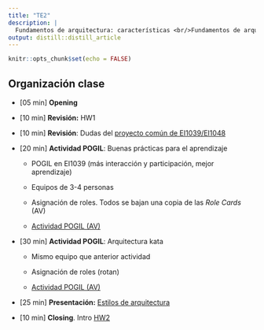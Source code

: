 ```yaml
---
title: "TE2"
description: |
  Fundamentos de arquitectura: características <br/>Fundamentos de arquitectura: estilos.
output: distill::distill_article
---
```


```r
knitr::opts_chunk$set(echo = FALSE)
```

## Organización clase

-   [05 min] **Opening**

-   [10 min] **Revisión:** HW1

-   [10 min] **Revisión**: Dudas del [proyecto común de EI1039/EI1048](https://aulavirtual.uji.es/mod/resource/view.php?id=4597584)

-   [20 min] **Actividad POGIL**: Buenas prácticas para el aprendizaje

    -   POGIL en EI1039 (más interacción y participación, mejor aprendizaje)

    -   Equipos de 3-4 personas

    -   Asignación de roles. Todos se bajan una copia de las *Role Cards* (AV)

    -   [Actividad POGIL (AV)](https://aulavirtual.uji.es/mod/resource/view.php?id=4587389)

-   [30 min] **Actividad POGIL**: Arquitectura kata

    -   Mismo equipo que anterior actividad

    -   Asignación de roles (rotan)

    -   [Actividad POGIL (AV)](https://aulavirtual.uji.es/mod/resource/view.php?id=4592587)

-   [25 min] **Presentación:** [Estilos de arquitectura](slides/TE2_1_estilos_arquitectura.html)

-   [10 min] **Closing**. Intro [HW2](HW2.html)

## 
